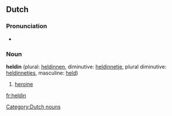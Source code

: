 {{also|Heldin}}
==Dutch==

===Pronunciation===
* {{IPA|/ˈhɛldɪn/|lang=nl}}

===Noun===
'''heldin''' {{f}} (plural: [[heldinnen]], diminutive: [[heldinnetje]], plural diminutive: [[heldinnetjes]], masculine: [[held]])

# [[heroine]]

[[Category:Dutch nouns]]

[[fr:heldin]]